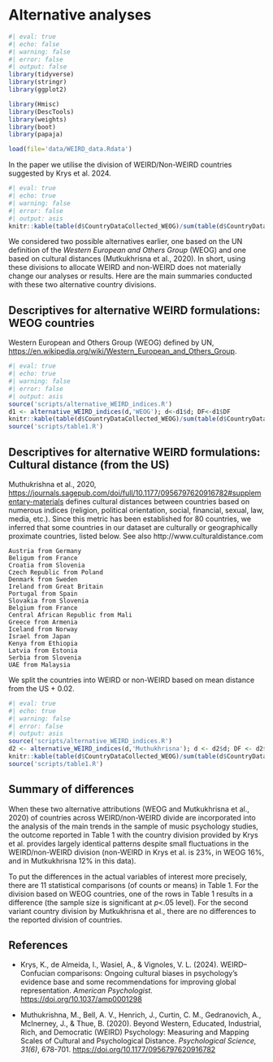 
# Alternative analyses

```r
#| eval: true
#| echo: false
#| warning: false
#| error: false
#| output: false
library(tidyverse)
library(stringr)
library(ggplot2)

library(Hmisc)
library(DescTools)
library(weights)
library(boot)
library(papaja)

load(file='data/WEIRD_data.Rdata')
```

In the paper we utilise the division of WEIRD/Non-WEIRD countries suggested by Krys et al. 2024.

```r
#| eval: true
#| echo: true
#| warning: false
#| error: false
#| output: asis
knitr::kable(table(d$CountryDataCollected_WEOG)/sum(table(d$CountryDataCollected_WEOG)),digits = 2)
```

We considered two possible alternatives earlier, one based on the UN definition of the _Western European and Others Group_ (WEOG) and one based on cultural distances (Mutkukhrisna et al., 2020). In short, using these divisions to allocate WEIRD and non-WEIRD does not materially change our analyses or results. Here are the main summaries conducted with these two alternative country divisions. 

## Descriptives for alternative WEIRD formulations: WEOG countries

Western European and Others Group (WEOG) defined by UN, [https://en.wikipedia.org/wiki/Western_European_and_Others_Group](https://en.wikipedia.org/wiki/Western_European_and_Others_Group).

```r
#| eval: true
#| echo: true
#| warning: false
#| error: false
#| output: asis
source('scripts/alternative_WEIRD_indices.R')
d1 <- alternative_WEIRD_indices(d,'WEOG'); d<-d1$d; DF<-d1$DF
knitr::kable(table(d$CountryDataCollected_WEOG)/sum(table(d$CountryDataCollected_WEOG)),digits = 2)
source('scripts/table1.R')
```

## Descriptives for alternative WEIRD formulations: Cultural distance (from the US)

Muthukrishna et al., 2020, [https://journals.sagepub.com/doi/full/10.1177/0956797620916782#supplementary-materials](https://journals.sagepub.com/doi/full/10.1177/0956797620916782#supplementary-materials) defines cultural distances between countries based on numerous indices (religion, political orientation, social, financial, sexual, law, media, etc.). Since this metric has been established for 80 countries, we inferred that some countries in our dataset are culturally or geographically proximate countries, listed below. See also http://www.culturaldistance.com

```
Austria from Germany
Beligum from France
Croatia from Slovenia
Czech Republic from Poland
Denmark from Sweden
Ireland from Great Britain
Portugal from Spain
Slovakia from Slovenia
Belgium from France
Central African Republic from Mali
Greece from Armenia
Iceland from Norway
Israel from Japan
Kenya from Ethiopia
Latvia from Estonia
Serbia from Slovenia
UAE from Malaysia
```

We split the countries into WEIRD or non-WEIRD based on mean distance from the US + 0.02.

```r
#| eval: true
#| echo: true
#| warning: false
#| error: false
#| output: asis
source('scripts/alternative_WEIRD_indices.R')
d2 <- alternative_WEIRD_indices(d,'Muthukhrisna'); d <- d2$d; DF <- d2$DF
knitr::kable(table(d$CountryDataCollected_WEOG)/sum(table(d$CountryDataCollected_WEOG)),digits = 2)
source('scripts/table1.R')
```

## Summary of differences

When these two alternative attributions (WEOG and Mutkukhrisna et al., 2020) of countries across WEIRD/non-WEIRD divide are incorporated into the analysis of the main trends in the sample of music psychology studies, the outcome reported in Table 1 with the country division provided by Krys et al. provides largely identical patterns despite small fluctuations in the WEIRD/non-WEIRD division (non-WEIRD in Krys et al. is 23%, in WEOG 16%, and in Mutkukhrisna 12% in this data).

To put the differences in the actual variables of interest more precisely, there are 11 statistical comparisons (of counts or means) in Table 1. For the division based on WEOG countries, one of the rows in Table 1 results in a difference (the sample size is significant at _p_<.05 level). For the second variant country division by Mutkukhrisna et al., there are no differences to the reported division of countries.

## References

* Krys, K., de Almeida, I., Wasiel, A., & Vignoles, V. L. (2024). WEIRD–Confucian comparisons: Ongoing cultural biases in psychology’s evidence base and some recommendations for improving global representation. _American Psychologist._ [https://doi.org/10.1037/amp0001298](https://doi.org/10.1037/amp0001298)

* Muthukrishna, M., Bell, A. V., Henrich, J., Curtin, C. M., Gedranovich, A., McInerney, J., & Thue, B. (2020). Beyond Western, Educated, Industrial, Rich, and Democratic (WEIRD) Psychology: Measuring and Mapping Scales of Cultural and Psychological Distance. _Psychological Science, 31(6)_, 678-701. [https://doi.org/10.1177/0956797620916782](https://doi.org/10.1177/0956797620916782)
